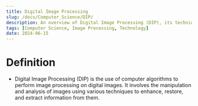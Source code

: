 ```yaml
---
title: Digital Image Processing
slug: /docs/Computer_Science/DIP/
description: An overview of Digital Image Processing (DIP), its techniques, applications, and significance in various fields.
tags: [Computer Science, Image Processing, Technology]
date: 2024-06-15
---
```


# Definition
- Digital Image Processing (DIP) is the use of computer algorithms to perform image processing on digital images. It involves the manipulation and analysis of images using various techniques to enhance, restore, and extract information from them.